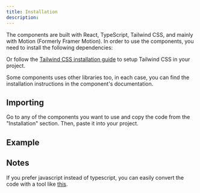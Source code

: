 ```yaml
---
title: Installation
description: 
---
```


The components are built with React, TypeScript, Tailwind CSS, and mainly with Motion (Formerly Framer Motion).
In order to use the components, you need to install the following dependencies:


Or follow the [Tailwind CSS installation guide](https://tailwindcss.com/docs/installation) to setup Tailwind CSS in your project.

Some components uses other libraries too, in each case, you can find the installation instructions in the component's documentation.

## Importing

Go to any of the components you want to use and copy the code from the "Installation" section. Then, paste it into your project.

## Example

## Notes

If you prefer javascript instead of typescript, you can easily convert the code with a tool like [this](https://transform.tools/typescript-to-javascript).